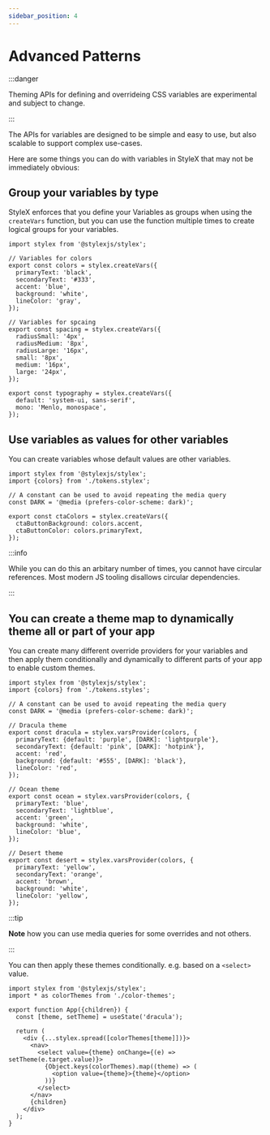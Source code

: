 ```yaml
---
sidebar_position: 4
---
```


# Advanced Patterns

:::danger

Theming APIs for defining and overrideing CSS variables are experimental and
subject to change.

:::

The APIs for variables are designed to be simple and easy to use, but also
scalable to support complex use-cases.

Here are some things you can do with variables in StyleX that may not be
immediately obvious:

## Group your variables by type

StyleX enforces that you define your Variables as groups when using the
`createVars` function, but you can use the function multiple times to create
logical groups for your variables.

```tsx title="tokens.stylex.js"
import stylex from '@stylexjs/stylex';

// Variables for colors
export const colors = stylex.createVars({
  primaryText: 'black',
  secondaryText: '#333',
  accent: 'blue',
  background: 'white',
  lineColor: 'gray',
});

// Variables for spcaing
export const spacing = stylex.createVars({
  radiusSmall: '4px',
  radiusMedium: '8px',
  radiusLarge: '16px',
  small: '8px',
  medium: '16px',
  large: '24px',
});

export const typography = stylex.createVars({
  default: 'system-ui, sans-serif',
  mono: 'Menlo, monospace',
});
```

## Use variables as values for other variables

You can create variables whose default values are other variables.

```tsx title="heroTokens.stylex.js"
import stylex from '@stylexjs/stylex';
import {colors} from './tokens.stylex';

// A constant can be used to avoid repeating the media query
const DARK = '@media (prefers-color-scheme: dark)';

export const ctaColors = stylex.createVars({
  ctaButtonBackground: colors.accent,
  ctaButtonColor: colors.primaryText,
});
```

:::info

While you can do this an arbitary number of times, you cannot have circular
references. Most modern JS tooling disallows circular dependencies.

:::

## You can create a theme map to dynamically theme all or part of your app

You can create many different override providers for your variables and then
apply them conditionally and dynamically to different parts of your app to
enable custom themes.

```tsx title="color-themes.js"
import stylex from '@stylexjs/stylex';
import {colors} from './tokens.styles';

// A constant can be used to avoid repeating the media query
const DARK = '@media (prefers-color-scheme: dark)';

// Dracula theme
export const dracula = stylex.varsProvider(colors, {
  primaryText: {default: 'purple', [DARK]: 'lightpurple'},
  secondaryText: {default: 'pink', [DARK]: 'hotpink'},
  accent: 'red',
  background: {default: '#555', [DARK]: 'black'},
  lineColor: 'red',
});

// Ocean theme
export const ocean = stylex.varsProvider(colors, {
  primaryText: 'blue',
  secondaryText: 'lightblue',
  accent: 'green',
  background: 'white',
  lineColor: 'blue',
});

// Desert theme
export const desert = stylex.varsProvider(colors, {
  primaryText: 'yellow',
  secondaryText: 'orange',
  accent: 'brown',
  background: 'white',
  lineColor: 'yellow',
});
```

:::tip

**Note** how you can use media queries for some overrides and not others.

:::

You can then apply these themes conditionally. e.g. based on a `<select>` value.

```tsx title="App.tsx"
import stylex from '@stylexjs/stylex';
import * as colorThemes from './color-themes';

export function App({children}) {
  const [theme, setTheme] = useState('dracula');

  return (
    <div {...stylex.spread([colorThemes[theme]])}>
      <nav>
        <select value={theme} onChange={(e) => setTheme(e.target.value)}>
          {Object.keys(colorThemes).map((theme) => (
            <option value={theme}>{theme}</option>
          ))}
        </select>
      </nav>
      {children}
    </div>
  );
}
```
